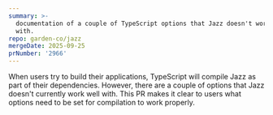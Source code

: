 ```yaml
---
summary: >-
  documentation of a couple of TypeScript options that Jazz doesn't work well
  with.
repo: garden-co/jazz
mergeDate: 2025-09-25
prNumber: '2966'
---
```

When users try to build their applications, TypeScript will compile Jazz as part of their dependencies. However, there are a couple of options that Jazz doesn't currently work well with. This PR makes it clear to users what options need to be set for compilation to work properly.

